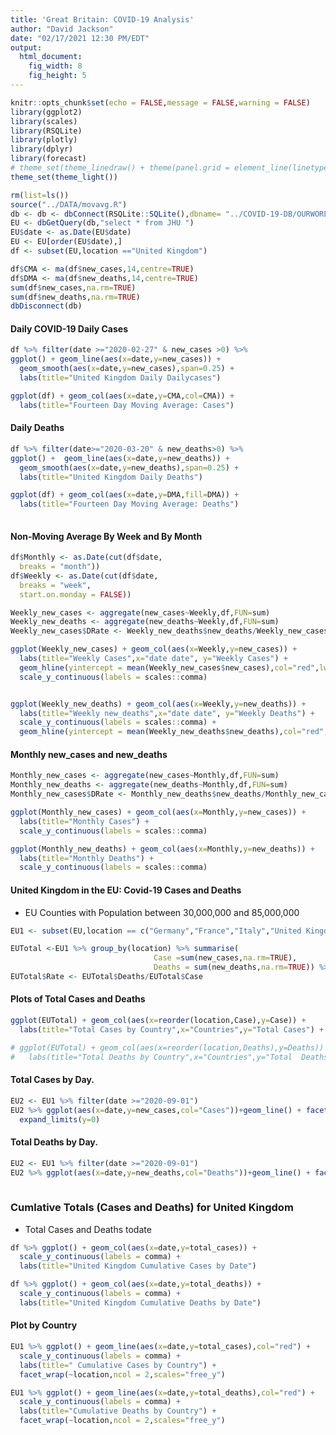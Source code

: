 ```yaml
---
title: 'Great Britain: COVID-19 Analysis'
author: "David Jackson"
date: "02/17/2021 12:30 PM/EDT"
output: 
  html_document: 
    fig_width: 8
    fig_height: 5
---
```


```r
knitr::opts_chunk$set(echo = FALSE,message = FALSE,warning = FALSE)
library(ggplot2)
library(scales)
library(RSQLite)
library(plotly)
library(dplyr)
library(forecast)
# theme_set(theme_linedraw() + theme(panel.grid = element_line(linetype = 'dashed')))
theme_set(theme_light())

```
```r
rm(list=ls())
source("../DATA/movavg.R")
db <- db <- dbConnect(RSQLite::SQLite(),dbname= "../COVID-19-DB/OURWORLD.sqlite3")
EU <- dbGetQuery(db,"select * from JHU ")
EU$date <- as.Date(EU$date)
EU <- EU[order(EU$date),]
df <- subset(EU,location =="United Kingdom")

df$CMA <- ma(df$new_cases,14,centre=TRUE)
df$DMA <- ma(df$new_deaths,14,centre=TRUE)
sum(df$new_cases,na.rm=TRUE)
sum(df$new_deaths,na.rm=TRUE)
dbDisconnect(db)
```

#### Daily COVID-19 Daily Cases

```r
df %>% filter(date >="2020-02-27" & new_cases >0) %>%
ggplot() + geom_line(aes(x=date,y=new_cases)) +
  geom_smooth(aes(x=date,y=new_cases),span=0.25) +
  labs(title="United Kingdom Daily Dailycases")

ggplot(df) + geom_col(aes(x=date,y=CMA,col=CMA)) + 
  labs(title="Fourteen Day Moving Average: Cases")

```

#### Daily Deaths

```r
df %>% filter(date>="2020-03-20" & new_deaths>0) %>%
ggplot() +  geom_line(aes(x=date,y=new_deaths)) +
  geom_smooth(aes(x=date,y=new_deaths),span=0.25) +
  labs(title="United Kingdom Daily Deaths") 

ggplot(df) + geom_col(aes(x=date,y=DMA,fill=DMA)) + 
  labs(title="Fourteen Day Moving Average: Deaths")
  
```

#### Non-Moving Average By Week and By Month

```r
df$Monthly <- as.Date(cut(df$date,
  breaks = "month"))
df$Weekly <- as.Date(cut(df$date,
  breaks = "week",
  start.on.monday = FALSE))

```
```r
Weekly_new_cases <- aggregate(new_cases~Weekly,df,FUN=sum)
Weekly_new_deaths <- aggregate(new_deaths~Weekly,df,FUN=sum)
Weekly_new_cases$DRate <- Weekly_new_deaths$new_deaths/Weekly_new_cases$new_cases

```
```r
ggplot(Weekly_new_cases) + geom_col(aes(x=Weekly,y=new_cases)) + 
  labs(title="Weekly Cases",x="date date", y="Weekly Cases") +
  geom_hline(yintercept = mean(Weekly_new_cases$new_cases),col="red",lwd=1.5) +
  scale_y_continuous(labels = scales::comma) 


ggplot(Weekly_new_deaths) + geom_col(aes(x=Weekly,y=new_deaths)) + 
  labs(title="Weekly new_deaths",x="date date", y="Weekly Deaths") +
  scale_y_continuous(labels = scales::comma) +
  geom_hline(yintercept = mean(Weekly_new_deaths$new_deaths),col="red",lwd=1.5)
``` 

#### Monthly new_cases and new_deaths

```r

Monthly_new_cases <- aggregate(new_cases~Monthly,df,FUN=sum)
Monthly_new_deaths <- aggregate(new_deaths~Monthly,df,FUN=sum)
Monthly_new_cases$DRate <- Monthly_new_deaths$new_deaths/Monthly_new_cases$new_cases

```
```r
ggplot(Monthly_new_cases) + geom_col(aes(x=Monthly,y=new_cases)) +
  labs(title="Monthly Cases") +
  scale_y_continuous(labels = scales::comma)

ggplot(Monthly_new_deaths) + geom_col(aes(x=Monthly,y=new_deaths)) +
  labs(title="Monthly Deaths") +
  scale_y_continuous(labels = scales::comma)
```

#### United Kingdom in the EU: Covid-19 Cases and Deaths
* EU Counties with Population between 30,000,000 and 85,000,000

```r

EU1 <- subset(EU,location == c("Germany","France","Italy","United Kingdom","Spain","Poland"))

EUTotal <-EU1 %>% group_by(location) %>% summarise(
                                Case =sum(new_cases,na.rm=TRUE),
                                Deaths = sum(new_deaths,na.rm=TRUE)) %>% na.omit()
EUTotal$Rate <- EUTotal$Deaths/EUTotal$Case
```

#### Plots of Total Cases and Deaths

```r
ggplot(EUTotal) + geom_col(aes(x=reorder(location,Case),y=Case)) + 
  labs(title="Total Cases by Country",x="Countries",y="Total Cases") + scale_y_continuous(label=comma)

``` 
 ```r
# ggplot(EUTotal) + geom_col(aes(x=reorder(location,Deaths),y=Deaths)) + 
#   labs(title="Total Deaths by Country",x="Countries",y="Total  Deaths") + #scale_y_continuous(label=comma)

```

#### Total Cases  by Day.

```r
EU2 <- EU1 %>% filter(date >="2020-09-01")
EU2 %>% ggplot(aes(x=date,y=new_cases,col="Cases"))+geom_line() + facet_wrap(~location,ncol = 2,scales="free_y") +
  expand_limits(y=0)
```

#### Total Deaths  by Day.

```r
EU2 <- EU1 %>% filter(date >="2020-09-01")
EU2 %>% ggplot(aes(x=date,y=new_deaths,col="Deaths"))+geom_line() + facet_wrap(~location,ncol = 2,scales="free_y") +expand_limits(y=0)
  
```

### Cumlative Totals (Cases and Deaths) for United Kingdom
* Total Cases and Deaths todate

```r
df %>% ggplot() + geom_col(aes(x=date,y=total_cases)) +
  scale_y_continuous(labels = comma) +
  labs(title="United Kingdom Cumulative Cases by Date")

df %>% ggplot() + geom_col(aes(x=date,y=total_deaths)) +
  scale_y_continuous(labels = comma) +
  labs(title="United Kingdom Cumulative Deaths by Date")
```

#### Plot by Country

```r
EU1 %>% ggplot() + geom_line(aes(x=date,y=total_cases),col="red") +
  scale_y_continuous(labels = comma) +
  labs(title=" Cumulative Cases by Country") +
  facet_wrap(~location,ncol = 2,scales="free_y")

EU1 %>% ggplot() + geom_line(aes(x=date,y=total_deaths),col="red") +
  scale_y_continuous(labels = comma) +
  labs(title="Cumulative Deaths by Country") +
  facet_wrap(~location,ncol = 2,scales="free_y")
```

